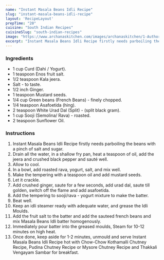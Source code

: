 ---
name: "Instant Masala Beans Idli Recipe"
slug: "instant-masala-beans-idli-recipe"
layout: 'RecipeLayout'
prepTime: "20"
cuisine: "South Indian Recipes"
cuisineSlug: "south-indian-recipes"
image: "https://www.archanaskitchen.com/images/archanaskitchen/1-Author/Kalyani_Srinath/Instant_Masala_Beans_Idli_recipe.jpg"
excerpt: "Instant Masala Beans Idli Recipe firstly needs parboiling the beans with a pinch of salt and sugar"
---

### Ingredients

- 1 cup Curd (Dahi / Yogurt).
- 1 teaspoon Enos fruit salt.
- 1/2 teaspoon Kala jeera.
- Salt - to taste.
- 1/2 inch Ginger.
- 1 teaspoon Mustard seeds.
- 1/4 cup Green beans (French Beans) - finely chopped.
- 1/4 teaspoon Asafoetida (hing).
- 2 teaspoon White Urad Dal (Split) - (split black gram).
- 1 cup Sooji (Semolina/ Rava) - roasted.
- 2 teaspoon Sunflower Oil.

### Instructions

1. Instant Masala Beans Idli Recipe firstly needs parboiling the beans with a pinch of salt and sugar.
1. Drain all the water, in a shallow fry pan, heat a teaspoon of oil, add the jeera and crushed black pepper and sauté well.
1. Allow to cool.
1. In a bowl, add roasted rava, yogurt, salt, and mix well.
1. Make the tempering with a teaspoon oil and add mustard seeds.
1. Let it crackle.
1. Add crushed ginger, saute for a few seconds, add urad dal, saute till golden, switch off the flame and add asafoetida.
1. Add the tempering to sooji/rava - yogurt mixture to make the batter.
1. Beat well.
1. Keep an idli steamer ready with adequate water, and grease the Idli Moulds.
1. Add the fruit salt to the batter and add the sauteed french beans and mix Masala Beans Idli  batter homogenously.
1. Immediately pour batter into the greased moulds, Steam for 10-12 minutes on high heat.
1. Once done, keep aside for 1-2 minutes, unmould and serve Instant Masala Beans Idli Recipe hot with Chow-Chow Kothamalli Chutney Recipe, Pudina Chutney Recipe or Mysore Chutney Recipe and Thakkali Vengayam Sambar for breakfast.
